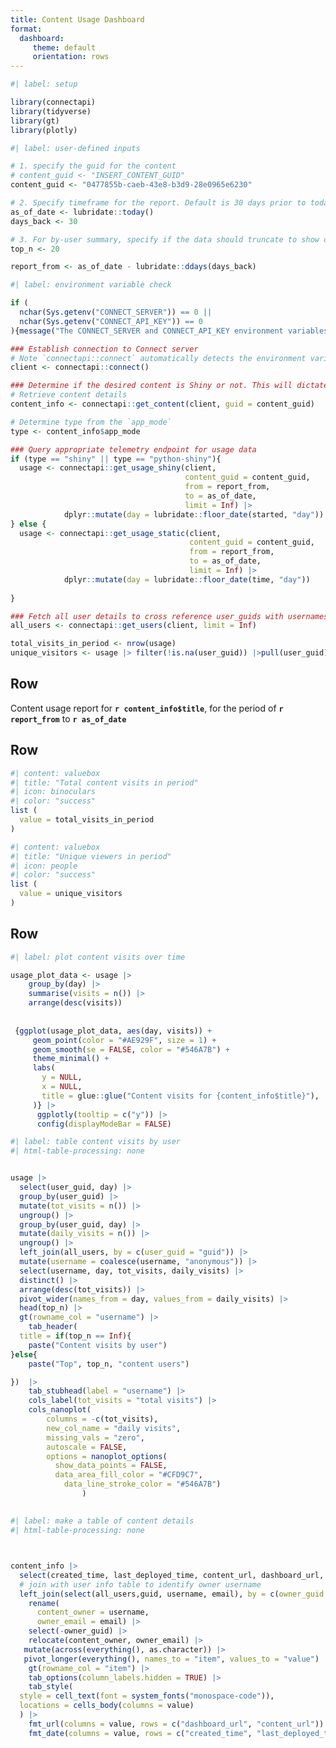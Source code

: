 ```yaml
---
title: Content Usage Dashboard
format:
  dashboard:
     theme: default
     orientation: rows
---
```

<!-- TODO: add more code comments -->

```r
#| label: setup

library(connectapi)
library(tidyverse)
library(gt)
library(plotly)
```


```r
#| label: user-defined inputs 

# 1. specify the guid for the content
# content_guid <- "INSERT_CONTENT_GUID" 
content_guid <- "0477855b-caeb-43e8-b3d9-28e0965e6230"

# 2. Specify timeframe for the report. Default is 30 days prior to today
as_of_date <- lubridate::today()
days_back <- 30

# 3. For by-user summary, specify if the data should truncate to show only the Top N users for the content. Default is Inf for no truncation
top_n <- 20

report_from <- as_of_date - lubridate::ddays(days_back)

```


```r
#| label: environment variable check

if (
  nchar(Sys.getenv("CONNECT_SERVER")) == 0 ||
  nchar(Sys.getenv("CONNECT_API_KEY")) == 0
){message("The CONNECT_SERVER and CONNECT_API_KEY environment variables are required in order for this report to pull usage data. Please define these variables and then re-run the report.")}

```


```r
### Establish connection to Connect server
# Note `connectapi::connect` automatically detects the environment variables CONNECT_SERVER and CONNECT_API_KEY. They do not need to be specified as arguments to this function, however, if these environment variables are not set, the code will fail
client <- connectapi::connect()

### Determine if the desired content is Shiny or not. This will dictate which telemetry endpoint to use
# Retrieve content details
content_info <- connectapi::get_content(client, guid = content_guid)

# Determine type from the `app_mode`
type <- content_info$app_mode

### Query appropriate telemetry endpoint for usage data
if (type == "shiny" || type == "python-shiny"){
  usage <- connectapi::get_usage_shiny(client, 
                                       content_guid = content_guid, 
                                       from = report_from, 
                                       to = as_of_date,
                                       limit = Inf) |>
            dplyr::mutate(day = lubridate::floor_date(started, "day"))
} else {
  usage <- connectapi::get_usage_static(client, 
                                        content_guid = content_guid, 
                                        from = report_from,
                                        to = as_of_date,
                                        limit = Inf) |>
            dplyr::mutate(day = lubridate::floor_date(time, "day"))
  
}

### Fetch all user details to cross reference user_guids with usernames
all_users <- connectapi::get_users(client, limit = Inf)

total_visits_in_period <- nrow(usage)
unique_visitors <- usage |> filter(!is.na(user_guid)) |>pull(user_guid) |> unique() |> length()

```

## Row



Content usage report for **`r content_info$title`**, for the period of **`r report_from`** to **`r as_of_date`**





## Row 

```r
#| content: valuebox
#| title: "Total content visits in period"
#| icon: binoculars
#| color: "success"
list (
  value = total_visits_in_period
)
```

```r
#| content: valuebox
#| title: "Unique viewers in period"
#| icon: people
#| color: "success"
list (
  value = unique_visitors
)
```


## Row 
```r
#| label: plot content visits over time

usage_plot_data <- usage |>
    group_by(day) |> 
    summarise(visits = n()) |> 
    arrange(desc(visits)) 
  
 
 {ggplot(usage_plot_data, aes(day, visits)) + 
     geom_point(color = "#AE929F", size = 1) +
     geom_smooth(se = FALSE, color = "#546A7B") +
     theme_minimal() +
     labs(
       y = NULL,
       x = NULL,
       title = glue::glue("Content visits for {content_info$title}"),
     )} |> 
      ggplotly(tooltip = c("y")) |> 
      config(displayModeBar = FALSE)


```




```r
#| label: table content visits by user
#| html-table-processing: none


usage |> 
  select(user_guid, day) |> 
  group_by(user_guid) |> 
  mutate(tot_visits = n()) |> 
  ungroup() |> 
  group_by(user_guid, day) |> 
  mutate(daily_visits = n()) |> 
  ungroup() |> 
  left_join(all_users, by = c(user_guid = "guid")) |> 
  mutate(username = coalesce(username, "anonymous")) |> 
  select(username, day, tot_visits, daily_visits) |> 
  distinct() |> 
  arrange(desc(tot_visits)) |> 
  pivot_wider(names_from = day, values_from = daily_visits) |> 
  head(top_n) |> 
  gt(rowname_col = "username") |> 
    tab_header(
  title = if(top_n == Inf){
    paste("Content visits by user")
}else{
    paste("Top", top_n, "content users")

})  |> 
    tab_stubhead(label = "username") |> 
    cols_label(tot_visits = "total visits") |> 
    cols_nanoplot(
        columns = -c(tot_visits),
        new_col_name = "daily visits",
        missing_vals = "zero",
        autoscale = FALSE,
        options = nanoplot_options(
          show_data_points = FALSE,
          data_area_fill_color = "#CFD9C7",
            data_line_stroke_color = "#546A7B")
                ) 


```

##

```r
#| label: make a table of content details
#| html-table-processing: none



content_info |> 
  select(created_time, last_deployed_time, content_url, dashboard_url, owner_guid) |>
  # join with user info table to identify owner username
  left_join(select(all_users,guid, username, email), by = c(owner_guid = "guid")) |> 
    rename(
      content_owner = username,
      owner_email = email) |> 
    select(-owner_guid) |> 
    relocate(content_owner, owner_email) |> 
   mutate(across(everything(), as.character)) |>
   pivot_longer(everything(), names_to = "item", values_to = "value") |>
    gt(rowname_col = "item") |> 
    tab_options(column_labels.hidden = TRUE) |> 
    tab_style(
  style = cell_text(font = system_fonts("monospace-code")),
  locations = cells_body(columns = value)
  ) |> 
    fmt_url(columns = value, rows = c("dashboard_url", "content_url")) |> 
    fmt_date(columns = value, rows = c("created_time", "last_deployed_time"), date_style = "iso")
  
  
  ```

